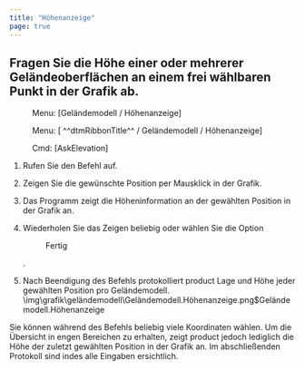 ```yaml
---
title: "Höhenanzeige"
page: true
---
```

## Fragen Sie die H&#246;he einer oder mehrerer Gel&#228;ndeoberfl&#228;chen an einem frei w&#228;hlbaren Punkt in der Grafik ab.
<GeoMapper> <Menu> Menu: [Geländemodell / Höhenanzeige] </Menu> </GeoMapper><GeoDesigner> <Menu> Menu: [ ^^dtmRibbonTitle^^ / Geländemodell / Höhenanzeige] </Menu> 
 <Menu> Cmd: [AskElevation] </Menu> </GeoDesigner>


1. Rufen Sie den Befehl auf.

2. Zeigen Sie die gew&#252;nschte Position per Mausklick in der Grafik.

3. Das Programm zeigt die H&#246;heninformation an der gew&#228;hlten Position in der Grafik an.

4. Wiederholen Sie das Zeigen beliebig oder w&#228;hlen Sie die Option <Menu>Fertig</Menu> .

5. Nach Beendigung des Befehls protokolliert <Placeholder>product</Placeholder> Lage und H&#246;he jeder gew&#228;hlten Position pro Gel&#228;ndemodell.<Image>\img\grafik\geländemodell\Geländemodell.Höhenanzeige.png$Geländemodell.Höhenanzeige</Image>

<Warning>
Sie k&#246;nnen w&#228;hrend des Befehls beliebig viele Koordinaten w&#228;hlen. Um die &#220;bersicht in engen Bereichen zu erhalten, zeigt  <Placeholder>product</Placeholder> jedoch lediglich die H&#246;he der zuletzt gew&#228;hlten Position in der Grafik an. Im abschlie&#223;enden Protokoll sind indes alle Eingaben ersichtlich.
</Warning>
